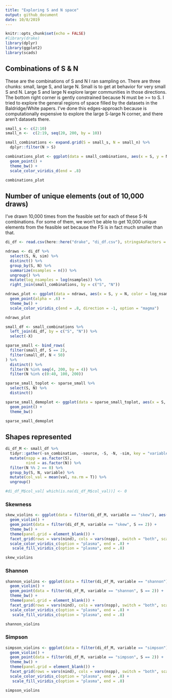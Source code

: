 ```yaml
---
title: "Exploring S and N space"
output: github_document
date: 10/8/2019
---
```


```r
knitr::opts_chunk$set(echo = FALSE)
#library(drake)
library(dplyr)
library(ggplot2)
library(scads)
```

## Combinations of S & N

These are the combinations of S and N I ran sampling on. There are three chunks: small, large S, and large N. Small is to get at behavior for very small S and N. Large S and large N explore larger communities in those directions. The bottom right corner is gently constrained because N must be >= to S. I tried to explore the general regions of space filled by the datasets in the Baldridge/White papers. I've done this edges-approach because is computationally expensive to explore the large S-large N corner, and there aren't datasets there. 

```r

small_s <- c(2:10)
small_n <-  c(2:19, seq(20, 200, by = 10))

small_combinations <- expand.grid(S = small_s, N = small_n) %>%
  dplyr::filter(N > S)

combinations_plot <- ggplot(data = small_combinations, aes(x = S, y = N)) +
  geom_point() +
  theme_bw() +
  scale_color_viridis_d(end = .8)

combinations_plot

```


## Number of unique elements (out of 10,000 draws)

I've drawn 10,000 times from the feasible set for each of these S-N combinations. For some of them, we won't be able to get 10,000 unique elements from the feasible set because the FS is in fact much smaller than that. 

```r
di_df <- read.csv(here::here("drake", "di_df.csv"), stringsAsFactors = F)

ndraws <- di_df %>%
  select(S, N, sim) %>%
  distinct() %>%
  group_by(S, N) %>%
  summarize(nsamples = n()) %>%
  ungroup() %>%
  mutate(log_nsamples = log(nsamples)) %>%
  right_join(small_combinations, by = c("S", "N"))

ndraws_plot <- ggplot(data = ndraws, aes(x = S, y = N, color = log_nsamples)) +
  geom_point(alpha = .6) +
  theme_bw() +
  scale_color_viridis_c(end = .8, direction = -1, option = "magma")

ndraws_plot


```

```r

small_df <- small_combinations %>%
  left_join(di_df, by = c("S", "N")) %>%
  select(-X)

sparse_small <- bind_rows(
  filter(small_df, S == 2),
  filter(small_df, N < 50)
) %>%
  distinct() %>%
  filter(N %in% seq(4, 200, by = 4)) %>%
  filter(N %in% c(0:40, 100, 200))

sparse_small_toplot <- sparse_small %>%
  select(S, N) %>%
  distinct()

sparse_small_demoplot <- ggplot(data = sparse_small_toplot, aes(x = S, y = N)) +
  geom_point() +
  theme_bw()

sparse_small_demoplot

```

## Shapes represented

```r

di_df_M <- small_df %>%
  tidyr::gather(-sn_combination, -source, -S, -N, -sim, key = "variable", value = "val") %>%
  mutate(nspp = as.factor(S),
         nind = as.factor(N)) %>%
  filter(N %% 2 == 0) %>%
  group_by(S, N, variable) %>%
  mutate(col_val = mean(val, na.rm = T)) %>%
  ungroup() 

#di_df_M$col_val[ which(is.na(di_df_M$col_val))] <- 0

```

### Skewness

```r

skew_violins <- ggplot(data = filter(di_df_M, variable == "skew"), aes(x = 0, y = val, color = col_val, fill = col_val)) +
  geom_violin() +
  geom_point(data = filter(di_df_M, variable == "skew", S == 2)) +
  theme_bw() +
  theme(panel.grid = element_blank()) +
  facet_grid(rows = vars(nind), cols = vars(nspp), switch = "both", scales = "fixed", as.table = F) +
  scale_color_viridis_c(option = "plasma", end = .8) +
   scale_fill_viridis_c(option = "plasma", end = .8) 

skew_violins

```


### Shannon

```r

shannon_violins <- ggplot(data = filter(di_df_M, variable == "shannon"), aes(x = 0, y = val, color = col_val, fill = col_val)) +
  geom_violin() +
  geom_point(data = filter(di_df_M, variable == "shannon", S == 2)) +
  theme_bw() +
  theme(panel.grid = element_blank()) +
  facet_grid(rows = vars(nind), cols = vars(nspp), switch = "both", scales = "fixed", as.table = F) +
  scale_color_viridis_c(option = "plasma", end = .8) +
   scale_fill_viridis_c(option = "plasma", end = .8) 

shannon_violins

```

### Simpson


```r

simpson_violins <- ggplot(data = filter(di_df_M, variable == "simpson"), aes(x = 0, y = val, color = col_val, fill = col_val)) +
  geom_violin() +
  geom_point(data = filter(di_df_M, variable == "simpson", S == 2)) +
  theme_bw() +
  theme(panel.grid = element_blank()) +
  facet_grid(rows = vars(nind), cols = vars(nspp), switch = "both", scales = "fixed", as.table = F) +
  scale_color_viridis_c(option = "plasma", end = .8) +
   scale_fill_viridis_c(option = "plasma", end = .8) 

simpson_violins

```
